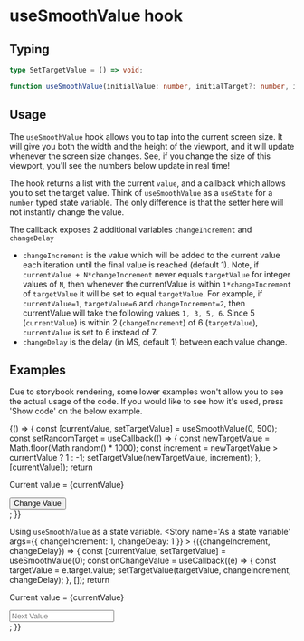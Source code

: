 

<Meta title="Hooks/useSmoothValue" />

# useSmoothValue hook
## Typing
```typescript
type SetTargetValue = () => void;

function useSmoothValue(initialValue: number, initialTarget?: number, initialChangeIncrement?: number, initialChangeDelay?: number): [currentValue: number, setTargetValue: SetTargetValue];
```

## Usage
The `useSmoothValue` hook allows you to tap into the current screen size.
It will give you both the width and the height of the viewport, and
it will update whenever the screen size changes. See, if you change the
size of this viewport, you'll see the numbers below update in real time!

The hook returns a list with the current `value`, and a callback which
allows you to set the target value. Think of `useSmoothValue` as a 
`useState` for a `number` typed state variable. The only difference is
that the setter here will not instantly change the value. 

The callback exposes 2 additional variables `changeIncrement` and `changeDelay`
- `changeIncrement` is the value which will be added to the current value each
iteration until the final value is reached (default 1). Note, if `currentValue + N*changeIncrement`
never equals `targetValue` for integer values of `N`, then whenever the currentValue is
within `1*changeIncrement` of `targetValue` it will be set to equal `targetValue`. For example,
if `currentValue=1`, `targetValue=6` and `changeIncrement=2`, then currentValue will 
take the following values `1, 3, 5, 6`. Since 5 (`currentValue`) is within 2 (`changeIncrement`)
of 6 (`targetValue`), `currentValue` is set to 6 instead of 7.
- `changeDelay` is the delay (in MS, default 1) between each value change.

## Examples
Due to storybook rendering, some lower examples won't allow you to see the
actual usage of the code. If you would like to see how it's used, press 
'Show code' on the below example.

<Canvas>
    <Story name="Code Example">
    {() => {
        const [currentValue, setTargetValue] = useSmoothValue(0, 500);
        const setRandomTarget = useCallback(() => {
                const newTargetValue = Math.floor(Math.random() * 1000);
                const increment = newTargetValue > currentValue ? 1 : -1;
                setTargetValue(newTargetValue, increment);
        }, [currentValue]);
        return <div>
            <p>Current value = {currentValue}</p>
            <button onClick={setRandomTarget}>Change Value</button>
        </div>;
    }}
    </Story>
</Canvas>

Using `useSmoothValue` as a state variable.
<Canvas>
    <Story 
        name='As a state variable'
        args={{
            changeIncrement: 1,
            changeDelay: 1
        }}
    >
        {({changeIncrement, changeDelay}) => {
            const [currentValue, setTargetValue] = useSmoothValue(0);
            const onChangeValue = useCallback((e) => {
                const targetValue = e.target.value;
                setTargetValue(targetValue, changeIncrement, changeDelay);
            }, []);
            return <div>
                <p>Current value = {currentValue}</p>
                <input
                    type='number'
                    placeholder='Next Value'
                    onChange={onChangeValue}
                />
            </div>;
        }}
    </Story>
</Canvas>

<ArgsTable story='As a state variable' />
